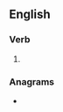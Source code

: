 ==English==

===Verb===
{{head|en|verb form}}

# {{en-third-person singular of|spatter}}

===Anagrams===
* {{anagrams|en|a=aeprsstt|pattress|tapsters|trap sets|trapsets|trespast}}